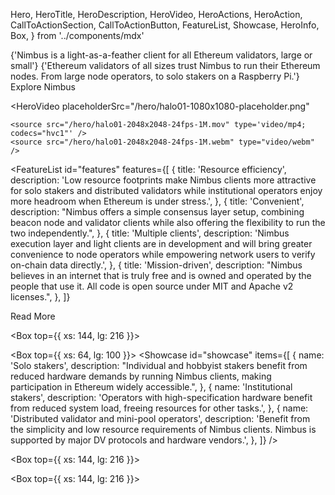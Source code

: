   Hero,
  HeroTitle,
  HeroDescription,
  HeroVideo,
  HeroActions,
  HeroAction,
  CallToActionSection,
  CallToActionButton,
  FeatureList,
  Showcase,
  HeroInfo,
  Box,
} from '../components/mdx'

<Hero size="large">
  <HeroInfo>
    <HeroTitle>
      {'Nimbus is a light-as-a-feather client for all Ethereum validators, large or small'}
    </HeroTitle>
    <HeroDescription>
      {'Ethereum validators of all sizes trust Nimbus to run their Ethereum nodes. From large node operators, to solo stakers on a Raspberry Pi.'} 
    </HeroDescription>
    <HeroActions>
      <HeroAction variant="outlined" href="https://github.com/status-im/nimbus-eth2" target="_blank">
        Explore Nimbus
      </HeroAction>
    </HeroActions>
  </HeroInfo>
  
  <HeroVideo
    placeholderSrc="/hero/halo01-1080x1080-placeholder.png"
  >
    <source src="/hero/halo01-2048x2048-24fps-1M.mov" type='video/mp4; codecs="hvc1"' />
    <source src="/hero/halo01-2048x2048-24fps-1M.webm" type="video/webm" />  
  </HeroVideo>
</Hero>

<FeatureList
  id="features"
  features={[
    {
      title: 'Resource efficiency',
      description:
        'Low resource footprints make Nimbus clients more attractive for solo stakers and distributed validators while institutional operators enjoy more headroom when Ethereum is under stress.',
    },
    {
      title: 'Convenient',
      description:
        "Nimbus offers a simple consensus layer setup, combining beacon node and validator clients while also offering the flexibility to run the two independently.",
    },
    {
      title: 'Multiple clients',
      description:
        'Nimbus execution layer and light clients are in development and will bring greater convenience to node operators while empowering network users to verify on-chain data directly.',
    },
    {
      title: 'Mission-driven',
      description:
        "Nimbus believes in an internet that is truly free and is owned and operated by the people that use it. All code is open source under MIT and Apache v2 licenses.",
    },
  ]}
>
  <CallToActionButton variant="outlined" href="/about/architect" target="_self">
    Read More
  </CallToActionButton>
</FeatureList>

<Box top={{ xs: 144, lg: 216 }}>
  <CallToActionSection
    title="Used by"
    columns={2}
    description="Besides building Ethereum clients, Nimbus lends its expertise in decentralized systems to the Logos Collective—a network of aligned projects and contributors building trust-minimized, corruption-resistant governing services and social institutions."
    label="Streamline your Ethereum validator setup with Nimbus"
    href="https://github.com/status-im/nimbus-eth2"
  />
</Box>

<Box top={{ xs: 64, lg: 100 }}>
  <Showcase
    id="showcase"
    items={[
      {
        name: 'Solo stakers',
        description:
          "Individual and hobbyist stakers benefit from reduced hardware demands by running Nimbus clients, making participation in Ethereum widely accessible.",
      },
      {
        name: 'Institutional stakers',
        description:
          'Operators with high-specification hardware benefit from reduced system load, freeing resources for other tasks.',
      },
      {
        name: 'Distributed validator and mini-pool operators',
        description:
          'Benefit from the simplicity and low resource requirements of Nimbus clients. Nimbus is supported by major DV protocols and hardware vendors.',
      },
    ]}
  />
</Box>

<Box top={{ xs: 144, lg: 216 }}>
  <CallToActionSection
    title="Contributors"
    columns={1}
    description="Nimbus clients are built and maintained by a group of contributors with extensive software engineering, distributed systems, data science and research expertise that shares a passion for decentralized technologies and democratizing access to their disruptive potential."
    label="Read more"
    href="/about/team"
    target="_self"
  />
</Box>

<Box top={{ xs: 144, lg: 216 }}>
  <CallToActionSection
    title="Development roadmap"
    description="Nimbus follows a regular update schedule that is responsive to the Ethereum community's own roadmap, developments in the staking ecosystem and node operator feedback."
    label="Read more"
    href="/about/roadmap"
    target="_self"
  />
</Box>